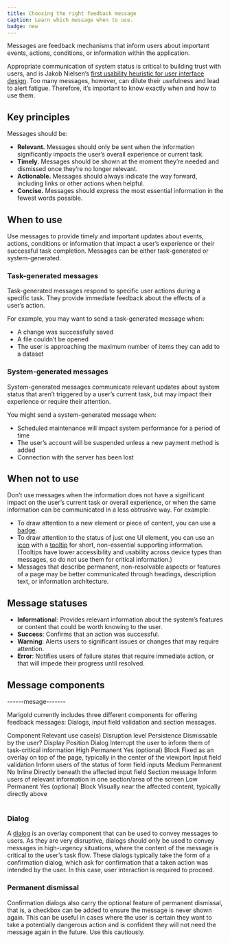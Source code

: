 ```yaml
---
title: Choosing the right feedback message
caption: Learn which message when to use.
badge: new
---
```


Messages are feedback mechanisms that inform users about important events, actions, conditions, or information within the application.

Appropriate communication of system status is critical to building trust with users, and is Jakob Nielsen’s [first usability heuristic for user interface design](https://www.nngroup.com/articles/ten-usability-heuristics/#toc-1-visibility-of-system-status-1). Too many messages, however, can dilute their usefulness and lead to alert fatigue. Therefore, it’s important to know exactly when and how to use them.

## Key principles

Messages should be:

- **Relevant.** Messages should only be sent when the information significantly impacts the user’s overall experience or current task.
- **Timely.** Messages should be shown at the moment they’re needed and dismissed once they’re no longer relevant.
- **Actionable.** Messages should always indicate the way forward, including links or other actions when helpful.
- **Concise.** Messages should express the most essential information in the fewest words possible.

## When to use

Use messages to provide timely and important updates about events, actions, conditions or information that impact a user’s experience or their successful task completion. Messages can be either task-generated or system-generated.

### Task-generated messages

Task-generated messages respond to specific user actions during a specific task. They provide immediate feedback about the effects of a user’s action.

For example, you may want to send a task-generated message when:

- A change was successfully saved
- A file couldn’t be opened
- The user is approaching the maximum number of items they can add to a dataset

### System-generated messages

System-generated messages communicate relevant updates about system status that aren’t triggered by a user’s current task, but may impact their experience or require their attention.

You might send a system-generated message when:

- Scheduled maintenance will impact system performance for a period of time
- The user’s account will be suspended unless a new payment method is added
- Connection with the server has been lost

## When not to use

Don’t use messages when the information does not have a significant impact on the user’s current task or overall experience, or when the same information can be communicated in a less obtrusive way. For example:

- To draw attention to a new element or piece of content, you can use a [badge](/components/content/badge).
- To draw attention to the status of just one UI element, you can use an [icon](/concepts/icon) with a [tooltip](/components/overlay/tooltip) for short, non-essential supporting information. (Tooltips have lower accessibility and usability across device types than messages, so do not use them for critical information.)
- Messages that describe permanent, non-resolvable aspects or features of a page may be better communicated through headings, description text, or information architecture.

## Message statuses

- **Informational**: Provides relevant information about the system’s features or content that could be worth knowing to the user.
- **Success**: Confirms that an action was successful.
- **Warning**: Alerts users to significant issues or changes that may require attention.
- **Error**: Notifies users of failure states that require immediate action, or that will impede their progress until resolved.

## Message components

------mesage-------

Marigold currently includes three different components for offering feedback messages: Dialogs, input field validation and section messages.

<Scrollable>
  <Table aria-label="messages">
    <Table.Header>
      <Table.Column>Component</Table.Column>
      <Table.Column>Relevant use case(s)</Table.Column>
      <Table.Column>Disruption level</Table.Column>
      <Table.Column>Persistence</Table.Column>
      <Table.Column>Dismissable by the user?</Table.Column>
      <Table.Column>Display</Table.Column>
      <Table.Column>Position</Table.Column>
    </Table.Header>
    <Table.Body>
      <Table.Row key={1}>
        <Table.Cell>Dialog</Table.Cell>
        <Table.Cell>
          Interrupt the user to inform them of task-critical information
        </Table.Cell>
        <Table.Cell>High</Table.Cell>
        <Table.Cell>Permanent</Table.Cell>
        <Table.Cell>Yes (optional)</Table.Cell>
        <Table.Cell>Block</Table.Cell>
        <Table.Cell>
          Fixed as an overlay on top of the page, typically in the center of the
          viewport
        </Table.Cell>
      </Table.Row>
      <Table.Row key={2}>
        <Table.Cell>Input field validation</Table.Cell>
        <Table.Cell>Inform users of the status of form field inputs</Table.Cell>
        <Table.Cell>Medium</Table.Cell>
        <Table.Cell>Permanent</Table.Cell>
        <Table.Cell>No</Table.Cell>
        <Table.Cell>Inline</Table.Cell>
        <Table.Cell>Directly beneath the affected input field</Table.Cell>
      </Table.Row>
      <Table.Row key={3}>
        <Table.Cell>Section message</Table.Cell>
        <Table.Cell>
          Inform users of relevant information in one section/area of the screen
        </Table.Cell>
        <Table.Cell>Low</Table.Cell>
        <Table.Cell>Permanent</Table.Cell>
        <Table.Cell>Yes (optional)</Table.Cell>
        <Table.Cell>Block</Table.Cell>
        <Table.Cell>
          Visually near the affected content, typically directly above
        </Table.Cell>
      </Table.Row>
    </Table.Body>
  </Table>
</Scrollable>

### Dialog

A [dialog](/components/overlay/dialog) is an overlay component that can be used to convey messages to users. As they are very disruptive, dialogs should only be used to convey messages in high-urgency situations, where the content of the message is critical to the user’s task flow. These dialogs typically take the form of a confirmation dialog, which ask for confirmation that a taken action was intended by the user. In this case, user interaction is required to proceed.

<ComponentDemo file="./confirmation-dialog.demo.tsx" />

### Permanent dismissal

Confirmation dialogs also carry the optional feature of permanent dismissal, that is, a checkbox can be added to ensure the message is never shown again. This can be useful in cases where the user is certain they want to take a potentially dangerous action and is confident they will not need the message again in the future. Use this cautiously.
